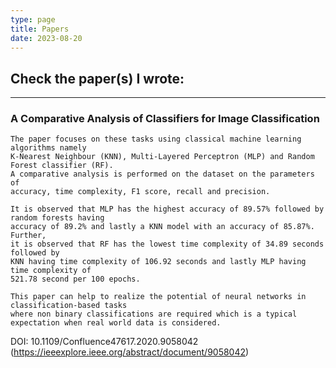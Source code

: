 ```yaml
---
type: page
title: Papers
date: 2023-08-20
---
```

## Check the paper(s) I wrote:

---

### A Comparative Analysis of Classifiers for Image Classification
```
The paper focuses on these tasks using classical machine learning algorithms namely
K-Nearest Neighbour (KNN), Multi-Layered Perceptron (MLP) and Random Forest classifier (RF). 
A comparative analysis is performed on the dataset on the parameters of 
accuracy, time complexity, F1 score, recall and precision. 

It is observed that MLP has the highest accuracy of 89.57% followed by random forests having 
accuracy of 89.2% and lastly a KNN model with an accuracy of 85.87%. Further, 
it is observed that RF has the lowest time complexity of 34.89 seconds followed by 
KNN having time complexity of 106.92 seconds and lastly MLP having time complexity of 
521.78 second per 100 epochs. 

This paper can help to realize the potential of neural networks in classification-based tasks 
where non binary classifications are required which is a typical expectation when real world data is considered.
```
DOI: 10.1109/Confluence47617.2020.9058042
(https://ieeexplore.ieee.org/abstract/document/9058042)